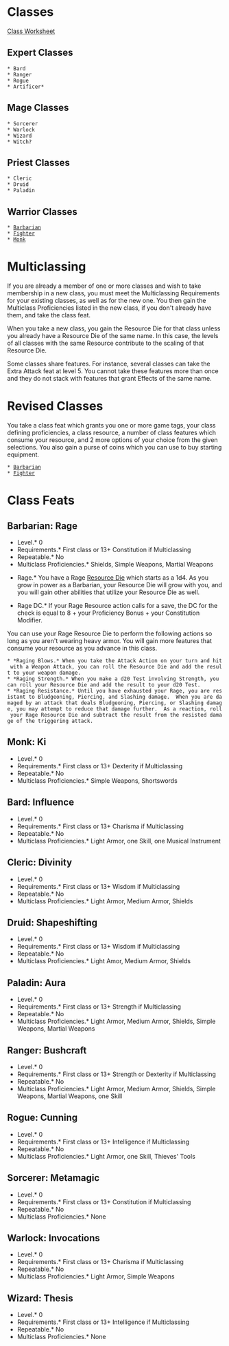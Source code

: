 = Classes =
[[Class Worksheet]]
== Expert Classes ==
 * Bard
 * Ranger
 * Rogue
 * Artificer*
== Mage Classes ==
 * Sorcerer
 * Warlock
 * Wizard
 * Witch?
== Priest Classes ==
 * Cleric
 * Druid
 * Paladin
== Warrior Classes ==
 * [[barbarian|Barbarian]]
 * [[fighter|Fighter]]
 * [[monk|Monk]]

= Multiclassing =
If you are already a member of one or more classes and wish to take membership in a new class, you must meet the Multiclassing Requirements for your existing classes, as well as for the new one.  You then gain the Multiclass Proficiencies listed in the new class, if you don't already have them, and take the class feat.

When you take a new class, you gain the Resource Die for that class unless you already have a Resource Die of the same name.  In this case, the levels of all classes with the same Resource contribute to the scaling of that Resource Die.

Some classes share features.  For instance, several classes can take the Extra Attack feat at level 5.  You cannot take these features more than once and they do not stack with features that grant Effects of the same name.

= Revised Classes =
You take a class feat which grants you one or more game tags, your class defining proficiencies, a class resource, a number of class features which consume your resource, and 2 more options of your choice from the given selections.  You also gain a purse of coins which you can use to buy starting equipment.
 * [[barbarian|Barbarian]]
 * [[fighter|Fighter]]

= Class Feats =

== Barbarian: Rage ==
*Level.* 0
*Requirements.* First class or 13+ Constitution if Multiclassing
*Repeatable.* No
*Multiclass Proficiencies.* Shields, Simple Weapons, Martial Weapons

*Rage.* You have a Rage [[../resource-die|Resource Die]] which starts as a 1d4.  As you grow in power as a Barbarian, your Resource Die will grow with you, and you will gain other abilities that utilize your Resource Die as well.

*Rage DC.*  If your Rage Resource action calls for a save, the DC for the check is equal to 8 + your Proficiency Bonus + your Constitution Modifier.  

You can use your Rage Resource Die to perform the following actions so long as you aren't wearing heavy armor.  You will gain more features that consume your resource as you advance in this class.
 * *Raging Blows.* When you take the Attack Action on your turn and hit with a Weapon Attack, you can roll the Resource Die and add the result to your weapon damage.  
 * *Raging Strength.* When you make a d20 Test involving Strength, you can roll your Resource Die and add the result to your d20 Test.
 * *Raging Resistance.* Until you have exhausted your Rage, you are resistant to Bludgeoning, Piercing, and Slashing damage.  When you are damaged by an attack that deals Bludgeoning, Piercing, or Slashing damage, you may attempt to reduce that damage further.  As a reaction, roll your Rage Resource Die and subtract the result from the resisted damage of the triggering attack.

== Monk: Ki ==
*Level.* 0
*Requirements.* First class or 13+ Dexterity if Multiclassing
*Repeatable.* No
*Multiclass Proficiencies.* Simple Weapons, Shortswords

== Bard: Influence ==
*Level.* 0
*Requirements.* First class or 13+ Charisma if Multiclassing
*Repeatable.* No
*Multiclass Proficiencies.* Light Armor, one Skill, one Musical Instrument

== Cleric: Divinity ==
*Level.* 0
*Requirements.* First class or 13+ Wisdom if Multiclassing
*Repeatable.* No
*Multiclass Proficiencies.* Light Armor, Medium Armor, Shields

== Druid: Shapeshifting ==
*Level.* 0
*Requirements.* First class or 13+ Wisdom if Multiclassing
*Repeatable.* No
*Multiclass Proficiencies.* Light Amor, Medium Armor, Shields

== Paladin: Aura ==
*Level.* 0
*Requirements.* First class or 13+ Strength if Multiclassing
*Repeatable.* No
*Multiclass Proficiencies.* Light Armor, Medium Armor, Shields, Simple Weapons, Martial Weapons

== Ranger: Bushcraft ==
*Level.* 0
*Requirements.* First class or 13+ Strength or Dexterity if Multiclassing
*Repeatable.* No
*Multiclass Proficiencies.* Light Armor, Medium Armor, Shields, Simple Weapons, Martial Weapons, one Skill

== Rogue: Cunning ==
*Level.* 0
*Requirements.* First class or 13+ Intelligence if Multiclassing
*Repeatable.* No
*Multiclass Proficiencies.* Light Armor, one Skill, Thieves' Tools

== Sorcerer: Metamagic ==
*Level.* 0
*Requirements.* First class or 13+ Constitution if Multiclassing
*Repeatable.* No
*Multiclass Proficiencies.* None

== Warlock: Invocations ==
*Level.* 0
*Requirements.* First class or 13+ Charisma if Multiclassing
*Repeatable.* No
*Multiclass Proficiencies.* Light Armor, Simple Weapons

== Wizard: Thesis ==
*Level.* 0
*Requirements.* First class or 13+ Intelligence if Multiclassing
*Repeatable.* No
*Multiclass Proficiencies.* None

